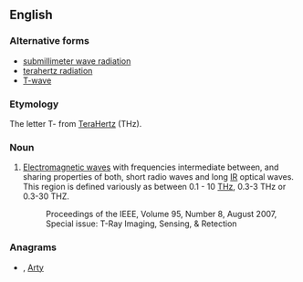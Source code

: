 ==English==
{{wikipedia}}

===Alternative forms===
*[[submillimeter wave radiation]]
*[[terahertz radiation]]
*[[T-wave]]

===Etymology===
The letter T- from [[terahertz|TeraHertz]] (THz).

===Noun===
{{en-noun}}

# {{engineering}} [[Electromagnetic wave]]s with frequencies intermediate between, and sharing properties of both, short radio waves and long [[IR]] optical waves.  This region is defined variously as between 0.1 - 10 [[THz]], 0.3-3 THz or 0.3-30 THZ.
#:Proceedings of the IEEE, Volume 95, Number 8, August 2007, Special issue: T-Ray Imaging, Sensing, & Retection

===Anagrams===
* {{alphagram|[[arty#English|arty]]}} , [[Arty#English|Arty]]